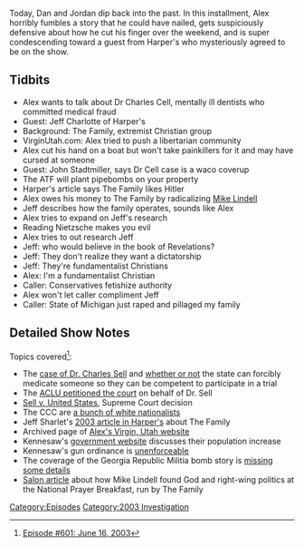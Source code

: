 {{DEFAULTSORT:
    #_EPISODE_0601:June 16, 2003
}}{{Episode
    | title           = June 16, 2003
    | caption         = Listen to this episode on [https://knowledgefight.libsyn.com/601-june-16-2003 Libsyn] [https://open.spotify.com/episode/01muhI6MBMI3ssF6JA04Qz Spotify], Read the [[Transcript/601: June 16, 2003|Unofficial Transcript]], View discussion on [https://reddit.com/pxn39u Reddit]
    | episodeNumber   = 601
    | length          = 01:16:17
    | airDate         = September 29, 2021
    | coverageDate    = June 16, 2003
    | episodeType     = [[:Category:2003 Investigation|2003 Investigation]]
    | appearance      = [[Dr Charles Cell]], [[Jeff Charlotte]], [[John Stadtmiller]], [[Mike Lindell]]
    | previousEpisode = [[600: September 22, 2021]]
    | nextEpisode     = [[602: Sandy Hook Response]]
}}

{{Stub}}

Today, Dan and Jordan dip back into the past. In this installment, Alex horribly fumbles a story that he could have nailed, gets suspiciously defensive about how he cut his finger over the weekend, and is super condescending toward a guest from Harper's who mysteriously agreed to be on the show.

==Tidbits==

*Alex wants to talk about Dr Charles Cell, mentally ill dentists who committed medical fraud
*Guest: Jeff Charlotte of Harper's
*Background: The Family, extremist Christian group
*VirginUtah.com: Alex tried to push a libertarian community
*Alex cut his hand on a boat but won't take painkillers for it and may have cursed at someone
*Guest: John Stadtmiller, says Dr Cell case is a waco coverup
*The ATF will plant pipebombs on your property
*Harper's article says The Family likes Hitler
*Alex owes his money to The Family by radicalizing [[Mike Lindell]]
*Jeff describes how the family operates, sounds like Alex
*Alex tries to expand on Jeff's research
*Reading Nietzsche makes you evil
*Alex tries to out research Jeff
*Jeff: who would believe in the book of Revelations?
*Jeff: They don't realize they want a dictatorship
*Jeff: They're fundamentalist Christians
*Alex: I'm a fundamentalist Christian
*Caller: Conservatives fetishize authority
*Alex won't let caller compliment Jeff
*Caller: State of Michigan just raped and pillaged my family

==Detailed Show Notes==

Topics covered<ref>[https://knowledgefight.com/research/2021/9/28/episode-601-june-16-2003 Episode #601: June 16, 2003]</ref>:

*The [https://www.nytimes.com/2002/12/26/us/jailed-man-fights-efforts-to-medicate-him-for-trial.html case of Dr. Charles Sell] and [https://cases.laws.com/sell-v-united-states whether or not] the state can forcibly medicate someone so they can be competent to participate in a trial
*The [https://www.aclu.org/press-releases/us-supreme-court-strikes-order-forcibly-medicate-mentally-ill-defendant ACLU petitioned the court] on behalf of Dr. Sell
*[https://supreme.justia.com/cases/federal/us/539/166/ Sell v. United States], Supreme Court decision
*The CCC are [https://www.splcenter.org/fighting-hate/extremist-files/group/council-conservative-citizens a bunch of white nationalists]
*Jeff Sharlet's [https://harpers.org/archive/2003/03/jesus-plus-nothing/ 2003 article in Harper's] about The Family
*Archived page of [https://web.archive.org/web/20030620001920/http://www.virginutah.com/ Alex's Virgin, Utah website]
*Kennesaw's [https://www.kennesaw-ga.gov/demographics/ government website] discusses their population increase
*Kennesaw's gun ordinance is [https://www.snopes.com/fact-check/kennesaw-gun-law/ unenforceable]
*The coverage of the Georgia Republic Militia bomb story is [https://apnews.com/article/72de799e39bb88c98a5472e53be7d39b missing some details]
*[https://www.salon.com/2021/09/03/how-mypillow-guy-mike-lindell-came-to-jesus--and-to-donald-trump_partner/ Salon article] about how Mike Lindell found God and right-wing politics at the National Prayer Breakfast, run by The Family

[[Category:Episodes]]
[[Category:2003 Investigation]]
